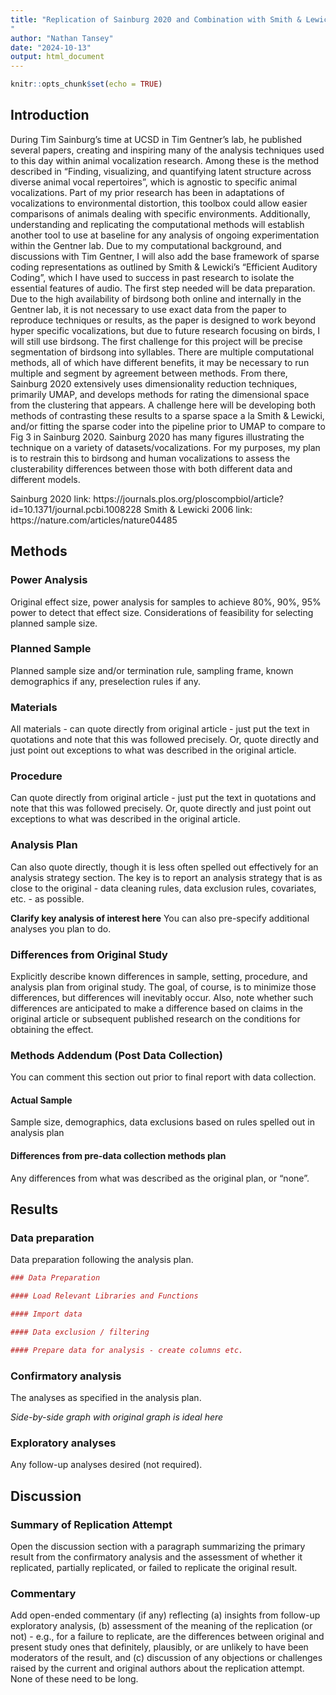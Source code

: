 ---
title: "Replication of Sainburg 2020 and Combination with Smith & Lewicki 2006
"
author: "Nathan Tansey"
date: "2024-10-13"
output: html_document
---

```{r setup, include=FALSE}
knitr::opts_chunk$set(echo = TRUE)
```


<!-- Replication reports should all use this template to standardize reporting across projects.  These reports will be public supplementary materials that accompany the summary report(s) of the aggregate results. -->

## Introduction

During Tim Sainburg's time at UCSD in Tim Gentner's lab, he published several papers, creating and inspiring many of the analysis techniques used to this day within animal vocalization research. Among these is the method described in "Finding, visualizing, and quantifying latent structure across diverse animal vocal repertoires", which is agnostic to specific animal vocalizations. Part of my prior research has been in adaptations of vocalizations to environmental distortion, this toolbox could allow easier comparisons of animals dealing with specific environments. Additionally, understanding and replicating the computational methods will establish another tool to use at baseline for any analysis of ongoing experimentation within the Gentner lab. Due to my computational background, and discussions with Tim Gentner, I will also add the base framework of sparse coding representations as outlined by Smith & Lewicki's "Efficient Auditory Coding", which I have used to success in past research to isolate the essential features of audio.
The first step needed will be data preparation. Due to the high availability of birdsong both online and internally in the Gentner lab, it is not necessary to use exact data from the paper to reproduce techniques or results, as the paper is designed to work beyond hyper specific vocalizations, but due to future research focusing on birds, I will still use birdsong. The first challenge for this project will be precise segmentation of birdsong into syllables. There are multiple computational methods, all of which have different benefits, it may be necessary to run multiple and segment by agreement between methods. 
From there, Sainburg 2020 extensively uses dimensionality reduction techniques, primarily UMAP, and develops methods for rating the dimensional space from the clustering that appears. A challenge here will be developing both methods of contrasting these results to a sparse space a la Smith & Lewicki, and/or fitting the sparse coder into the pipeline prior to UMAP to compare to Fig 3 in Sainburg 2020. Sainburg 2020 has many figures illustrating the technique on a variety of datasets/vocalizations. For my purposes, my plan is to restrain this to birdsong and human vocalizations to assess the clusterability differences between those with both different data and different models.  


Sainburg 2020 link: https://journals.plos.org/ploscompbiol/article?id=10.1371/journal.pcbi.1008228
Smith & Lewicki 2006 link: https://nature.com/articles/nature04485    



## Methods

### Power Analysis

Original effect size, power analysis for samples to achieve 80%, 90%, 95% power to detect that effect size.  Considerations of feasibility for selecting planned sample size.

### Planned Sample

Planned sample size and/or termination rule, sampling frame, known demographics if any, preselection rules if any.

### Materials

All materials - can quote directly from original article - just put the text in quotations and note that this was followed precisely.  Or, quote directly and just point out exceptions to what was described in the original article.

### Procedure	

Can quote directly from original article - just put the text in quotations and note that this was followed precisely.  Or, quote directly and just point out exceptions to what was described in the original article.

### Analysis Plan

Can also quote directly, though it is less often spelled out effectively for an analysis strategy section.  The key is to report an analysis strategy that is as close to the original - data cleaning rules, data exclusion rules, covariates, etc. - as possible.  

**Clarify key analysis of interest here**  You can also pre-specify additional analyses you plan to do.

### Differences from Original Study

Explicitly describe known differences in sample, setting, procedure, and analysis plan from original study.  The goal, of course, is to minimize those differences, but differences will inevitably occur.  Also, note whether such differences are anticipated to make a difference based on claims in the original article or subsequent published research on the conditions for obtaining the effect.

### Methods Addendum (Post Data Collection)

You can comment this section out prior to final report with data collection.

#### Actual Sample
  Sample size, demographics, data exclusions based on rules spelled out in analysis plan

#### Differences from pre-data collection methods plan
  Any differences from what was described as the original plan, or “none”.


## Results


### Data preparation

Data preparation following the analysis plan.
	
```{r include=F}
### Data Preparation

#### Load Relevant Libraries and Functions

#### Import data

#### Data exclusion / filtering

#### Prepare data for analysis - create columns etc.
```

### Confirmatory analysis

The analyses as specified in the analysis plan.  

*Side-by-side graph with original graph is ideal here*

### Exploratory analyses

Any follow-up analyses desired (not required).  

## Discussion

### Summary of Replication Attempt

Open the discussion section with a paragraph summarizing the primary result from the confirmatory analysis and the assessment of whether it replicated, partially replicated, or failed to replicate the original result.  

### Commentary

Add open-ended commentary (if any) reflecting (a) insights from follow-up exploratory analysis, (b) assessment of the meaning of the replication (or not) - e.g., for a failure to replicate, are the differences between original and present study ones that definitely, plausibly, or are unlikely to have been moderators of the result, and (c) discussion of any objections or challenges raised by the current and original authors about the replication attempt.  None of these need to be long.